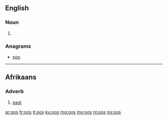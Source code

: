 {{also|OOS}}
==English==

===Noun===
{{head|en|noun plural form}}

# {{plural of|oo|lang=en}}

===Anagrams===
* [[soo#English|soo]]

----

==Afrikaans==

===Adverb===
{{head|af|adverb}}

# [[east]]

[[ar:oos]]
[[fr:oos]]
[[it:oos]]
[[ku:oos]]
[[mg:oos]]
[[my:oos]]
[[nl:oos]]
[[no:oos]]